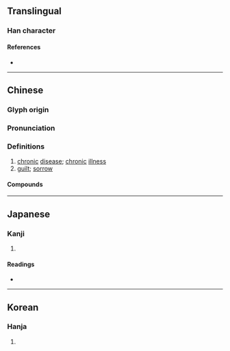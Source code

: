 {{character info}}
==Translingual==

===Han character===
{{Han char|rn=104|rad=疒|as=03|sn=8|four=00187|canj=KNO|ids=⿸疒久}}

====References====
* {{Han ref|kx=0769.130|dkj=22033|dj=1179.160|hdz=42661.020|uh=759A|ud=30106|bh=AAB9|bd=43705}}

----

==Chinese==
{{zh-forms}}

===Glyph origin===
{{Han etym}}

===Pronunciation===
{{zh-pron
|m=jiù
|c=gau3
|mn=kiù
|mc=y
|oc=y
|cat=n
}}

===Definitions===
{{zh-hanzi}}

# [[chronic]] [[disease]]; [[chronic]] [[illness]]
# [[guilt]]; [[sorrow]]

====Compounds====
{{zh-der|內疚|內省不疚|在疚|愧疚|歉疚|疚心|疚心疾首|疚懷|負疚}}

----

==Japanese==

===Kanji===
{{ja-kanji|grade=|rs=疒03}}

# {{rfdef|ja|sort=疒03}}

====Readings====
* {{ja-readings
|goon=く
|kanon=きゅう
|kun=やま-し.い, や-む
|nanori=}}

----

==Korean==

===Hanja===
{{ko-hanja|hangeul=구|eumhun=|rv=gu|mr=ku|y=kwu}}

# {{rfdef|ko|sort=疒03}}